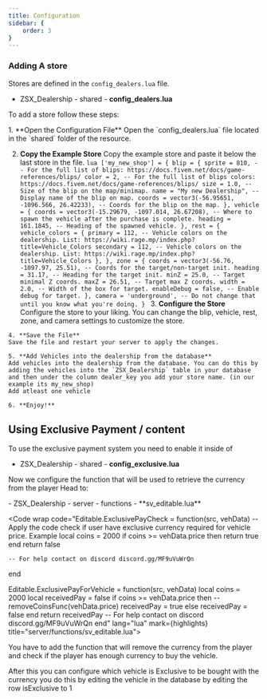 ```yaml
---
title: Configuration
sidebar: {
    order: 3
}
---
```


### Adding A store 

Stores are defined in the `config_dealers.lua` file. 

<FileTree>

- ZSX_Dealership
        - shared
            - **config_dealers.lua**

</FileTree>


To add a store follow these steps:


<Steps>
1. **Open the Configuration File**  
   Open the `config_dealers.lua` file located in the `shared` folder of the resource.

   2. **Copy the Example Store**
    Copy the example store and paste it below the last store in the file.
    ```lua
    ['my_new_shop'] = {
        blip = {
            sprite = 810, -- For the full list of blips: https://docs.fivem.net/docs/game-references/blips/
            color = 2, -- For the full list of blips colors: https://docs.fivem.net/docs/game-references/blips/
            size = 1.0, -- Size of the blip on the map/minimap.
            name = "My new Dealership", -- Display name of the blip on map.
            coords = vector3(-56.95651, -1096.566, 26.42233), -- Coords for the blip on the map.
        },
        vehicle = {
            coords = vector3(-15.29679, -1097.014, 26.67208), -- Where to spawn the vehicle after the purchase is complete.
            heading = 161.1845, -- Heading of the spawned vehicle.
        },
        rest = {
            vehicle_colors = {
                primary = 112, -- Vehicle colors on the dealership. List: https://wiki.rage.mp/index.php?title=Vehicle_Colors
                secondary = 112, -- Vehicle colors on the dealership. List: https://wiki.rage.mp/index.php?title=Vehicle_Colors
            },
        },
        zone = {
            coords = vector3(-56.76, -1097.97, 25.51), -- Coords for the target/non-target init.
            heading = 31.17, -- Heading for the target init.
            minZ = 25.0, -- Target minimal Z coords.
            maxZ = 26.51, -- Target max Z coords.
            width = 2.0, -- Width of the box for target.
            enableDebug = false, -- Enable debug for target.
        },
        camera = 'underground', -- Do not change that until you know what you're doing.
    }
    ```
    3. **Configure the Store**
    Configure the store to your liking. You can change the blip, vehicle, rest, zone, and camera settings to customize the store.

    4. **Save the File**
    Save the file and restart your server to apply the changes.

    5. **Add Vehicles into the dealership from the database**
    Add vehicles into the dealership from the database. You can do this by adding the vehicles into the `ZSX_Dealership` table in your database and then under the column dealer_key you add your store name. (in our example its my_new_shop)
    Add atleast one vehicle

    6. **Enjoy!**
   
</Steps>

## Using Exclusive Payment / content

To use the exclusive payment system you need to enable it inside of 


<FileTree>

- ZSX_Dealership
        - shared
            - **config_exclusive.lua**

</FileTree>

<Code wrap code="Exclusive.Retrieval = {
    use = true, -- SET USE TO TRUE 
    type = 'COINS', 
}" lang="lua" ins="true" title="shared/config_exclusive.lua"></Code>

Now we configure the function that will be used to retrieve the currency from the player Head to:

<FileTree>
- ZSX_Dealership
        - server
            - functions
                - **sv_editable.lua**
</FileTree>

<Code wrap code="Editable.ExclusivePayCheck = function(src, vehData)
    --Apply the code check if user have exclusive currency required for vehicle price. Example 
    local coins = 2000
    if coins >= vehData.price then
        return true
    end
    return false

    -- For help contact on discord discord.gg/MF9uVuWrQn
end


Editable.ExclusivePayForVehicle = function(src, vehData)
    local coins = 2000
    local receivedPay = false
    if coins >= vehData.price then
        --removeCoinsFunc(vehData.price)
        receivedPay = true
    else
        receivedPay = false
    end
    return receivedPay
    -- For help contact on discord discord.gg/MF9uVuWrQn
end" lang="lua" mark={highlights} title="server/functions/sv_editable.lua"> </Code>

You have to add the function that will remove the currency from the player and check if the player has enough currency to buy the vehicle.

After this you can configure which vehicle is Exclusive to be bought with the currency you do this by editing the vehicle in the database by editing the row isExclusive to 1
